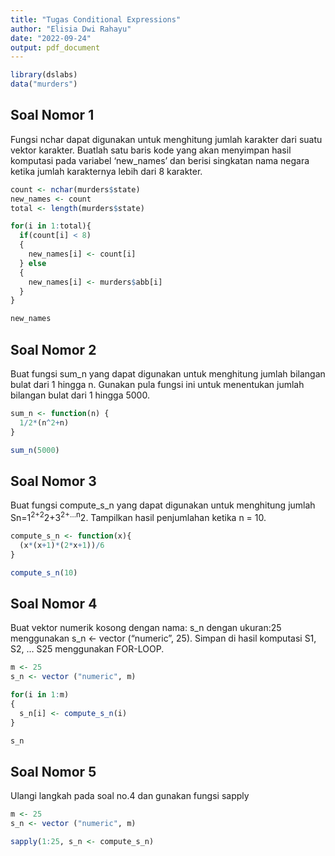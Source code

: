 ```yaml
---
title: "Tugas Conditional Expressions"
author: "Elisia Dwi Rahayu"
date: "2022-09-24"
output: pdf_document
---
```


```r
library(dslabs)
data("murders")
```

## Soal Nomor 1

Fungsi nchar dapat digunakan untuk menghitung jumlah karakter dari suatu vektor karakter. Buatlah satu baris kode yang akan menyimpan hasil komputasi pada variabel 'new_names' dan berisi singkatan nama negara ketika jumlah karakternya lebih dari 8 karakter.

```r
count <- nchar(murders$state)
new_names <- count
total <- length(murders$state)

for(i in 1:total){
  if(count[i] < 8)
  {
    new_names[i] <- count[i]
  } else
  {
    new_names[i] <- murders$abb[i]
  }
}

new_names
```


## Soal Nomor 2

Buat fungsi sum_n yang dapat digunakan untuk menghitung jumlah bilangan bulat dari 1 hingga n. Gunakan pula fungsi ini untuk menentukan jumlah bilangan bulat dari 1 hingga 5000.

```r
sum_n <- function(n) {
  1/2*(n^2+n)
}

sum_n(5000)
```


## Soal Nomor 3

Buat fungsi compute_s_n yang dapat digunakan untuk menghitung jumlah Sn=1^2+2^2+3^2+...n^2. Tampilkan hasil penjumlahan ketika n = 10.

```r
compute_s_n <- function(x){
  (x*(x+1)*(2*x+1))/6
}

compute_s_n(10)
```


## Soal Nomor 4

Buat vektor numerik kosong dengan nama: s_n dengan ukuran:25 menggunakan s_n <- vector ("numeric", 25).
Simpan di hasil komputasi S1, S2, ... S25 menggunakan FOR-LOOP.

```r
m <- 25
s_n <- vector ("numeric", m)

for(i in 1:m)
{
  s_n[i] <- compute_s_n(i)
}

s_n
```


## Soal Nomor 5

Ulangi langkah pada soal no.4 dan gunakan fungsi sapply

```r
m <- 25
s_n <- vector ("numeric", m)

sapply(1:25, s_n <- compute_s_n)
```